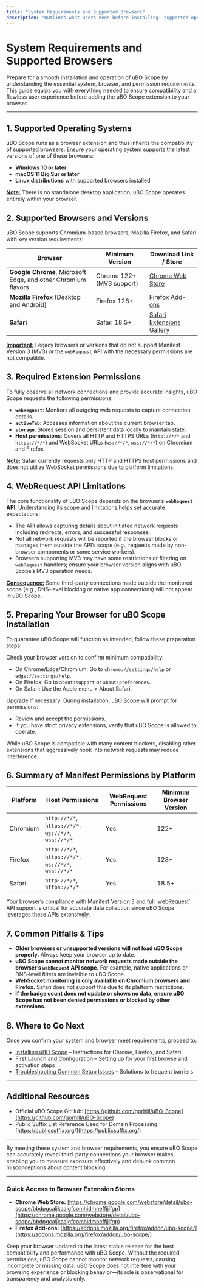 ```yaml
---
title: "System Requirements and Supported Browsers"
description: "Outlines what users need before installing: supported operating systems and browsers, extension permissions required, and any limitations of the webRequest API. Prepares users by clarifying what is needed for a successful setup."
---
```


# System Requirements and Supported Browsers

Prepare for a smooth installation and operation of uBO Scope by understanding the essential system, browser, and permission requirements. This guide equips you with everything needed to ensure compatibility and a flawless user experience before adding the uBO Scope extension to your browser.

---

## 1. Supported Operating Systems

uBO Scope runs as a browser extension and thus inherits the compatibility of supported browsers. Ensure your operating system supports the latest versions of one of these browsers:

- **Windows 10 or later**
- **macOS 11 Big Sur or later**
- **Linux distributions** with supported browsers installed

<u>**Note:**</u> There is no standalone desktop application; uBO Scope operates entirely within your browser.

## 2. Supported Browsers and Versions

uBO Scope supports Chromium-based browsers, Mozilla Firefox, and Safari with key version requirements:

| Browser        | Minimum Version         | Download Link / Store                                             |
| -------------- | -----------------------|------------------------------------------------------------------|
| **Google Chrome**, Microsoft Edge, and other Chromium flavors | Chrome 122+ (MV3 support) | [Chrome Web Store](https://chrome.google.com/webstore/category/extensions) |
| **Mozilla Firefox** (Desktop and Android) | Firefox 128+          | [Firefox Add-ons](https://addons.mozilla.org/firefox/addon/ubo-scope/) |
| **Safari**        | Safari 18.5+            | [Safari Extensions Gallery](https://apps.apple.com/us/story/id1466606777) |

<u>**Important:**</u> Legacy browsers or versions that do not support Manifest Version 3 (MV3) or the `webRequest` API with the necessary permissions are not compatible.

## 3. Required Extension Permissions

To fully observe all network connections and provide accurate insights, uBO Scope requests the following permissions:

- **`webRequest`**: Monitors all outgoing web requests to capture connection details.
- **`activeTab`**: Accesses information about the current browser tab.
- **`storage`**: Stores session and persistent data locally to maintain state.
- **Host permissions**: Covers all HTTP and HTTPS URLs (`http://*/*` and `https://*/*`) and WebSocket URLs (`ws://*/*`, `wss://*/*`) on Chromium and Firefox.

<u>**Note:**</u> Safari currently requests only HTTP and HTTPS host permissions and does not utilize WebSocket permissions due to platform limitations.

## 4. WebRequest API Limitations

The core functionality of uBO Scope depends on the browser’s **`webRequest` API**. Understanding its scope and limitations helps set accurate expectations:

- The API allows capturing details about initiated network requests including redirects, errors, and successful responses.
- Not all network requests will be reported if the browser blocks or manages them outside the API’s scope (e.g., requests made by non-browser components or some service workers).
- Browsers supporting MV3 may have some restrictions or filtering on `webRequest` handlers; ensure your browser version aligns with uBO Scope’s MV3 operation needs.

<u>**Consequence:**</u> Some third-party connections made outside the monitored scope (e.g., DNS-level blocking or native app connections) will not appear in uBO Scope.

## 5. Preparing Your Browser for uBO Scope Installation

To guarantee uBO Scope will function as intended, follow these preparation steps:

<Steps>
<Step title="Verify Browser Version">
Check your browser version to confirm minimum compatibility:

- On Chrome/Edge/Chromium: Go to `chrome://settings/help` or `edge://settings/help`.
- On Firefox: Go to `about:support` or `about:preferences`.
- On Safari: Use the Apple menu > About Safari.

Upgrade if necessary.
</Step>
<Step title="Grant Extension Permissions">
During installation, uBO Scope will prompt for permissions:

- Review and accept the permissions.
- If you have strict privacy extensions, verify that uBO Scope is allowed to operate.
</Step>
<Step title="Disable Conflicting Extensions (Optional)">
While uBO Scope is compatible with many content blockers, disabling other extensions that aggressively hook into network requests may reduce interference.
</Step>
</Steps>

## 6. Summary of Manifest Permissions by Platform

| Platform    | Host Permissions                           | WebRequest Permissions | Minimum Browser Version |
| ----------- | -----------------------------------------| ---------------------- | -----------------------|
| Chromium   | `http://*/*`, `https://*/*`, `ws://*/*`, `wss://*/*` | Yes                    | 122+                   |
| Firefox    | `http://*/*`, `https://*/*`, `ws://*/*`, `wss://*/*` | Yes                    | 128+                   |
| Safari     | `http://*/*`, `https://*/*`               | Yes                    | 18.5+                  |

<Note>
Your browser’s compliance with Manifest Version 3 and full `webRequest` API support is critical for accurate data collection since uBO Scope leverages these APIs extensively.
</Note>

## 7. Common Pitfalls & Tips

- **Older browsers or unsupported versions will not load uBO Scope properly.** Always keep your browser up to date.
- **uBO Scope cannot monitor network requests made outside the browser’s `webRequest` API scope.** For example, native applications or DNS-level filters are invisible to uBO Scope.
- **WebSocket monitoring is only available on Chromium browsers and Firefox.** Safari does not support this due to its platform restrictions.
- **If the badge count does not update or shows no data, ensure uBO Scope has not been denied permissions or blocked by other extensions.**

## 8. Where to Go Next

Once you confirm your system and browser meet requirements, proceed to:

- [Installing uBO Scope](https://github.com/gorhill/uBO-Scope#installing-ubo-scope) – Instructions for Chrome, Firefox, and Safari
- [First Launch and Configuration](../../first-run-usage/first-launch-activation) – Setting up for your first browse and activation steps
- [Troubleshooting Common Setup Issues](../../first-run-usage/troubleshooting-install) – Solutions to frequent barriers

---

## Additional Resources

- Official uBO Scope GitHub: [https://github.com/gorhill/uBO-Scope](https://github.com/gorhill/uBO-Scope)
- Public Suffix List Reference Used for Domain Processing: [https://publicsuffix.org/](https://publicsuffix.org/)

---

By meeting these system and browser requirements, you ensure uBO Scope can accurately reveal third-party connections your browser makes, enabling you to measure exposure effectively and debunk common misconceptions about content blocking.


---

### Quick Access to Browser Extension Stores

- **Chrome Web Store:** [https://chrome.google.com/webstore/detail/ubo-scope/bbdpgcaljkaaigfcomhidmneffjjjfgp](https://chrome.google.com/webstore/detail/ubo-scope/bbdpgcaljkaaigfcomhidmneffjjjfgp)
- **Firefox Add-ons:** [https://addons.mozilla.org/firefox/addon/ubo-scope/](https://addons.mozilla.org/firefox/addon/ubo-scope/)


<Tip>
Keep your browser updated to the latest stable release for the best compatibility and performance with uBO Scope.
</Tip>

<Warning>
Without the required permissions, uBO Scope cannot monitor network requests, causing incomplete or missing data.
</Warning>

<Info>
uBO Scope does not interfere with your browsing experience or blocking behavior—its role is observational for transparency and analysis only.
</Info>
